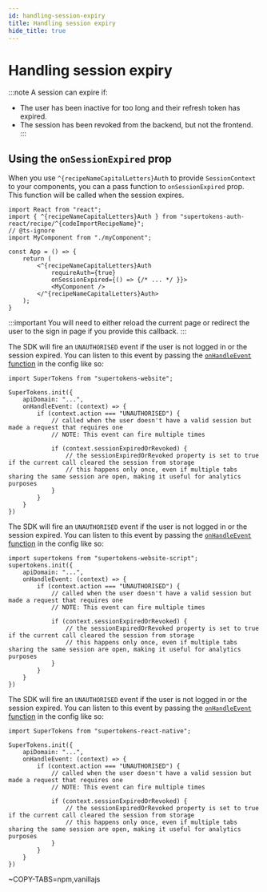 ```yaml
---
id: handling-session-expiry
title: Handling session expiry
hide_title: true
---
```


<!-- COPY DOCS -->
<!-- ./thirdpartyemailpassword/common-customizations/sessions/handling-session-expiry.mdx -->



# Handling session expiry

:::note
A session can expire if:
- The user has been inactive for too long and their refresh token has expired.
- The session has been revoked from the backend, but not the frontend.
:::

## Using the `onSessionExpired` prop
When you use `^{recipeNameCapitalLetters}Auth` to provide `SessionContext` to your components,
you can a pass function to `onSessionExpired` prop. This function will be called when the session expires.

<FrontendSDKTabs>
<TabItem value="reactjs">

```tsx
import React from "react";
import { ^{recipeNameCapitalLetters}Auth } from "supertokens-auth-react/recipe/^{codeImportRecipeName}";
// @ts-ignore
import MyComponent from "./myComponent";

const App = () => {
    return (
        <^{recipeNameCapitalLetters}Auth
            requireAuth={true}
            onSessionExpired={() => {/* ... */ }}>
            <MyComponent />
        </^{recipeNameCapitalLetters}Auth>
    );
}
```

:::important
You will need to either reload the current page or redirect the user to the sign in page if you provide this callback.
:::


</TabItem>
<TabItem value="vanillajs">

<NpmOrScriptTabs>
<TabItem value="npm">

The SDK will fire an `UNAUTHORISED` event if the user is not logged in or the session expired. You can listen to this event by passing the [`onHandleEvent` function](../../advanced-customizations/frontend-hooks/handle-event) in the config like so:

```tsx
import SuperTokens from "supertokens-website";

SuperTokens.init({
    apiDomain: "...",
    onHandleEvent: (context) => {
        if (context.action === "UNAUTHORISED") {
            // called when the user doesn't have a valid session but made a request that requires one
            // NOTE: This event can fire multiple times

            if (context.sessionExpiredOrRevoked) {
                // the sessionExpiredOrRevoked property is set to true if the current call cleared the session from storage
                // this happens only once, even if multiple tabs sharing the same session are open, making it useful for analytics purposes
            }
        }
    }
})
```

</TabItem>
<TabItem value="script">

The SDK will fire an `UNAUTHORISED` event if the user is not logged in or the session expired. You can listen to this event by passing the [`onHandleEvent` function](../../advanced-customizations/frontend-hooks/handle-event) in the config like so:

```tsx
import supertokens from "supertokens-website-script";
supertokens.init({
    apiDomain: "...",
    onHandleEvent: (context) => {
        if (context.action === "UNAUTHORISED") {
            // called when the user doesn't have a valid session but made a request that requires one
            // NOTE: This event can fire multiple times

            if (context.sessionExpiredOrRevoked) {
                // the sessionExpiredOrRevoked property is set to true if the current call cleared the session from storage
                // this happens only once, even if multiple tabs sharing the same session are open, making it useful for analytics purposes
            }
        }
    }
})
```

</TabItem>
</NpmOrScriptTabs>

</TabItem>
<TabItem value="react-native">

The SDK will fire an `UNAUTHORISED` event if the user is not logged in or the session expired. You can listen to this event by passing the [`onHandleEvent` function](../../advanced-customizations/frontend-hooks/handle-event) in the config like so:

```tsx
import SuperTokens from "supertokens-react-native";

SuperTokens.init({
    apiDomain: "...",
    onHandleEvent: (context) => {
        if (context.action === "UNAUTHORISED") {
            // called when the user doesn't have a valid session but made a request that requires one
            // NOTE: This event can fire multiple times

            if (context.sessionExpiredOrRevoked) {
                // the sessionExpiredOrRevoked property is set to true if the current call cleared the session from storage
                // this happens only once, even if multiple tabs sharing the same session are open, making it useful for analytics purposes
            }
        }
    }
})
```

</TabItem>

<TabItem value="angular">

~COPY-TABS=npm,vanillajs

</TabItem>

</FrontendSDKTabs>
